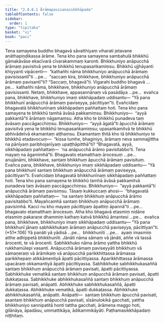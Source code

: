 ```yaml
---
title: "2.4.6.1 Ārāmapavisanasikkhāpada"
tableOfContents: false
sidebar:
  order: 1
type: "tipitaka"
basket: "vi"
book: "paci"
---
```



<DynamicBreadcrumb />

<Division number="1021" book="paci" e="ch" v="2" p="403">

<Paragraph number="3087" book="paci">
Tena samayena buddho bhagavā sāvatthiyaṃ viharati jetavane anāthapiṇḍikassa ārāme. Tena kho pana samayena sambahulā bhikkhū gāmakāvāse ekacīvarā cīvarakammaṃ karonti. Bhikkhuniyo anāpucchā ārāmaṃ pavisitvā yena te bhikkhū tenupasaṅkamiṃsu. Bhikkhū ujjhāyanti khiyyanti vipācenti—  “kathañhi nāma bhikkhuniyo anāpucchā ārāmaṃ pavisissantī”ti …pe…  “saccaṃ kira, bhikkhave, bhikkhuniyo anāpucchā ārāmaṃ pavisantī”ti? “Saccaṃ, bhagavā”ti. Vigarahi buddho bhagavā …pe…  kathañhi nāma, bhikkhave, bhikkhuniyo anāpucchā ārāmaṃ pavisissanti. Netaṃ, bhikkhave, appasannānaṃ vā pasādāya …pe…  evañca pana, bhikkhave, bhikkhuniyo imaṃ sikkhāpadaṃ uddisantu—
</Paragraph>

<Paragraph number="3088" book="paci">
<Emphasis>“Yā pana bhikkhunī anāpucchā ārāmaṃ paviseyya, pācittiyan”</Emphasis>ti.
</Paragraph>

<Paragraph number="3089" book="paci">
Evañcidaṃ bhagavatā bhikkhunīnaṃ sikkhāpadaṃ paññattaṃ hoti.
</Paragraph>

</Division>
<Division number="1022" book="paci" e="ch" v="2" p="403">

<Paragraph number="3090" book="paci">
Tena kho pana samayena te bhikkhū tamhā āvāsā pakkamiṃsu. Bhikkhuniyo—  “ayyā pakkantā”ti ārāmaṃ nāgamaṃsu. Atha kho te bhikkhū punadeva taṃ āvāsaṃ paccāgacchiṃsu. Bhikkhuniyo—  “ayyā āgatā”ti āpucchā ārāmaṃ pavisitvā yena te bhikkhū tenupasaṅkamiṃsu; upasaṅkamitvā te bhikkhū abhivādetvā ekamantaṃ aṭṭhaṃsu. Ekamantaṃ ṭhitā kho tā bhikkhuniyo te bhikkhū etadavocuṃ—  “kissa tumhe, bhaginiyo, ārāmaṃ neva sammajjittha na pānīyaṃ paribhojanīyaṃ upaṭṭhāpitthā”ti? “Bhagavatā, ayyā, sikkhāpadaṃ paññattaṃ—  ‘na anāpucchā ārāmo pavisitabbo’ti. Tena mayaṃ na āgamimhā”ti. Bhagavato etamatthaṃ ārocesuṃ …pe…  anujānāmi, bhikkhave, santaṃ bhikkhuṃ āpucchā ārāmaṃ pavisituṃ. Evañca pana, bhikkhave, bhikkhuniyo imaṃ sikkhāpadaṃ uddisantu—
</Paragraph>

<Paragraph number="3091" book="paci">
<Emphasis>“Yā pana bhikkhunī santaṃ bhikkhuṃ anāpucchā ārāmaṃ paviseyya, pācittiyan”</Emphasis>ti.
</Paragraph>

<Paragraph number="3092" book="paci">
Evañcidaṃ bhagavatā bhikkhunīnaṃ sikkhāpadaṃ paññattaṃ hoti.
</Paragraph>

</Division>
<Division number="1023" book="paci" e="ch" v="2" p="404">

<Paragraph number="3093" book="paci">
Tena kho pana samayena te bhikkhū tamhā āvāsā pakkamitvā punadeva taṃ āvāsaṃ paccāgacchiṃsu. Bhikkhuniyo—  “ayyā pakkantā”ti anāpucchā ārāmaṃ pavisiṃsu. Tāsaṃ kukkuccaṃ ahosi—  “bhagavatā sikkhāpadaṃ paññattaṃ—  ‘na santaṃ bhikkhuṃ anāpucchā ārāmo pavisitabbo’ti. Mayañcamhā santaṃ bhikkhuṃ anāpucchā ārāmaṃ pavisimhā. Kacci nu kho mayaṃ pācittiyaṃ āpattiṃ āpannā”ti …pe…  bhagavato etamatthaṃ ārocesuṃ. Atha kho bhagavā etasmiṃ nidāne etasmiṃ pakaraṇe dhammiṃ kathaṃ katvā bhikkhū āmantesi …pe…  evañca pana, bhikkhave, bhikkhuniyo imaṃ sikkhāpadaṃ uddisantu—
</Paragraph>

</Division>
<Division number="1024" book="paci" e="ch" v="2" p="404">

<Paragraph number="3094" book="paci">
<Emphasis>“Yā pana bhikkhunī jānaṃ sabhikkhukaṃ ārāmaṃ anāpucchā paviseyya, pācittiyan”</Emphasis>ti. (*51*:<Emphasis>106</Emphasis>)
</Paragraph>

</Division>
<Division number="1025" book="paci" e="ch" v="2" p="404">

<Paragraph number="3095" book="paci">
<Emphasis>Yā panā</Emphasis>ti yā yādisā …pe…  <Emphasis>bhikkhunī</Emphasis>ti …pe…  ayaṃ imasmiṃ atthe adhippetā bhikkhunīti.
</Paragraph>

<Paragraph number="3096" book="paci">
<Emphasis>Jānāti</Emphasis> nāma sāmaṃ vā jānāti, aññe vā tassā ārocenti, te vā ārocenti.
</Paragraph>

<Paragraph number="3097" book="paci">
<Emphasis>Sabhikkhuko</Emphasis> nāma ārāmo yattha bhikkhū rukkhamūlepi vasanti.
</Paragraph>

<Paragraph number="3098" book="paci">
<Emphasis>Anāpucchā ārāmaṃ paviseyyā</Emphasis>ti bhikkhuṃ vā sāmaṇeraṃ vā ārāmikaṃ vā anāpucchā parikkhittassa ārāmassa parikkhepaṃ atikkāmentiyā āpatti pācittiyassa. Aparikkhittassa ārāmassa upacāraṃ okkamantiyā āpatti pācittiyassa.
</Paragraph>

</Division>
<Division number="1026" book="paci" e="ch" v="2" p="404">

<Paragraph number="3099" book="paci">
Sabhikkhuke sabhikkhukasaññā santaṃ bhikkhuṃ anāpucchā ārāmaṃ pavisati, āpatti pācittiyassa. Sabhikkhuke vematikā santaṃ bhikkhuṃ anāpucchā ārāmaṃ pavisati, āpatti dukkaṭassa. Sabhikkhuke abhikkhukasaññā santaṃ bhikkhuṃ anāpucchā ārāmaṃ pavisati, anāpatti.
</Paragraph>

<Paragraph number="3100" book="paci">
Abhikkhuke sabhikkhukasaññā, āpatti dukkaṭassa. Abhikkhuke vematikā, āpatti dukkaṭassa. Abhikkhuke abhikkhukasaññā, anāpatti.
</Paragraph>

</Division>
<Division number="1027" book="paci" e="ch" v="2" p="405">

<Paragraph number="3101" book="paci">
Anāpatti—  santaṃ bhikkhuṃ āpucchā pavisati, asantaṃ bhikkhuṃ anāpucchā pavisati, sīsānulokikā gacchati, yattha bhikkhuniyo sannipatitā honti tattha gacchati, ārāmena maggo hoti, gilānāya, āpadāsu, ummattikāya, ādikammikāyāti.

</Paragraph>
</Division>

<Paragraph number="3102" type="center" book="paci">
Paṭhamasikkhāpadaṃ niṭṭhitaṃ.
</Paragraph>